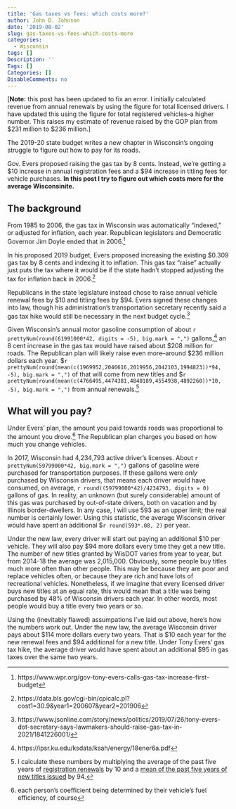 ```yaml
---
title: 'Gas taxes vs fees: which costs more?'
author: John D. Johnson
date: '2019-08-02'
slug: gas-taxes-vs-fees-which-costs-more
categories:
  - Wisconsin
tags: []
Description: ''
Tags: []
Categories: []
DisableComments: no
---
```


[**Note:** this post has been updated to fix an error. I initially calculated revenue from annual renewals by using the figure for total licensed drivers. I have updated this using the figure for total registered vehicles--a higher number. This raises my estimate of revenue raised by the GOP plan from $231 million to $236 million.]


The 2019-20 state budget writes a new chapter in Wisconsin's ongoing struggle to figure out how to pay for its roads.

Gov. Evers proposed raising the gas tax by 8 cents. Instead, we're getting a $10 increase in annual registration fees and a $94 increase in titling fees for vehicle purchases. **In this post I try to figure out which costs more for the average Wisconsinite.**

## The background

From 1985 to 2006, the gas tax in Wisconsin was automatically "indexed," or adjusted for inflation, each year. Republican legislators and Democratic Governor Jim Doyle ended that in 2006.[^1]

In his proposed 2019 budget, Evers proposed increasing the existing $0.309 gas tax by 8 cents and indexing it to inflation. This gas tax "raise" actually just puts the tax where it would be if the state hadn't stopped adjusting the tax for inflation back in 2006.[^2]

Republicans in the state legislature instead chose to raise annual vehicle renewal fees by $10 and titling fees by $94. Evers signed these changes into law, though his administration's transportation secretary recently said a gas tax hike would still be necessary in the next budget cycle.[^3]

Given Wisconsin's annual motor gasoline consumption of about `r prettyNum(round(61991000*42, digits = -5), big.mark = ",")` gallons,[^4] an 8 cent increase in the gas tax would have raised about $208 million for roads. The Republican plan will likely raise even more--around $236 million dollars each year. $`r prettyNum(round(mean(c(1969952,2046616,2019956,2042103,1994823))*94, -5), big.mark = ",")` of that will come from new titles and $`r prettyNum(round(mean(c(4766495,4474381,4840189,4554938,4892260))*10, -5), big.mark = ",")` from annual renewals.[^5]

## What will you pay?
Under Evers' plan, the amount you paid towards roads was proportional to the amount you drove.[^6] The Republican plan charges you based on how much you change vehicles.

In 2017, Wisconsin had 4,234,793 active driver's licenses. About `r prettyNum(59799000*42, big.mark = ",")` gallons of gasoline were purchased for transportation purposes. If these gallons were *only* purchased by Wisconsin drivers, that means each driver would have consumed, on average, `r round((59799000*42)/4234793, digits = 0)` gallons of gas. In reality, an unknown (but surely considerable) amount of this gas was purchased by out-of-state drivers, both on vacation and by Illinois border-dwellers. In any case, I will use 593 as an upper limit; the real number is certainly lower. Using this statistic, the average Wisconsin driver would have spent an additional $`r round(593*.08, 2)` per year.

Under the new law, every driver will start out paying an additional $10 per vehicle. They will also pay $94 more dollars every time they get a new title. The number of new titles granted by WisDOT varies from year to year, but from 2014-18 the average was 2,015,000. Obviously, some people buy titles much more often than other people. This may be because they are poor and replace vehicles often, or because they are rich and have lots of recreational vehicles. Nonetheless, if we imagine that every licensed driver buys new titles at an equal rate, this would mean that a title was being purchased by 48% of Wisconsin drivers each year. In other words, most people would buy a title every two years or so.

Using the (inevitably flawed) assumpations I've laid out above, here's how the numbers work out. Under the new law, the average Wisconsin driver pays about $114 more dollars every two years. That is $10 each year for the new renewal fees and $94 additional for a new title. Under Tony Evers' gas tax hike, the average driver would have spent about an additional $95 in gas taxes over the same two years.


[^1]: https://www.wpr.org/gov-tony-evers-calls-gas-tax-increase-first-budget
[^2]: https://data.bls.gov/cgi-bin/cpicalc.pl?cost1=30.9&year1=200607&year2=201906
[^3]: https://www.jsonline.com/story/news/politics/2019/07/26/tony-evers-dot-secretary-says-lawmakers-should-raise-gas-tax-in-2021/1841226001/
[^4]: https://ipsr.ku.edu/ksdata/ksah/energy/18ener6a.pdf
[^5]: I calculate these numbers by multiplying the average of the past five years of [registration renewals](https://wisconsindot.gov/Documents/about-wisdot/newsroom/statistics/factsfig/lp-rstickers.pdf) by 10 and a [mean of the past five years of new titles issued](https://wisconsindot.gov/Documents/about-wisdot/newsroom/statistics/factsfig/certoftitle.pdf) by 94.
[^6]: each person's coefficient being determined by their vehicle's fuel efficiency, of course
